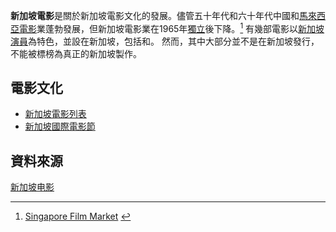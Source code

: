 '''新加坡電影'''是關於新加坡電影文化的發展。儘管五十年代和六十年代中國和[[馬來西亞電影|馬來西亞電影]]業蓬勃發展，但新加坡電影業在1965年[[新加坡獨立|獨立]]後下降。<ref>[http://www.pch.gc.ca/progs/ac-ca/progs/rc-tr/progs/eccc-ttcc/market/publications/singapour_film_market/film_singapour_e.pdf Singapore Film Market] {{dead link|date=June 2016|bot=medic}}</ref> 有幾部電影以[[新加坡演員|新加坡演員]]為特色，並設在新加坡，包括{{le|Saint Jack|Saint Jack}}和{{le|They Call Her Cleopatra Wong|They Call Her Cleopatra Wong}}。 然而，其中大部分並不是在新加坡發行，不能被標榜為真正的新加坡製作。


==電影文化==
*[[新加坡電影列表|新加坡電影列表]]
*[[新加坡國際電影節|新加坡國際電影節]]

==資料來源==
{{REFLIST}}

{{世界電影}}

[[Category:新加坡电影|]]